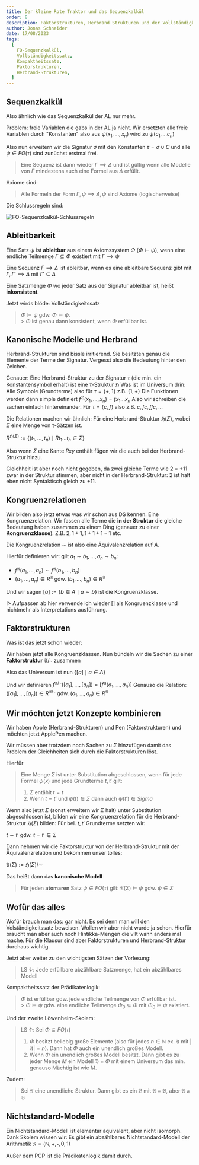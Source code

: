 ```yaml
---
title: Der kleine Rote Traktor und das Sequenzkalkül
order: 8
description: Faktorstrukturen, Herbrand Strukturen und der Vollständigkeitssatz. Da muss der große Blaue wohl helfen
author: Jonas Schneider
date: 17/08/2023
tags:
  [
    FO-Sequenzkalkül,
    Vollständigkeitssatz,
    Kompaktheitssatz,
    Faktorstrukturen,
    Herbrand-Strukturen,
  ]
---
```


## Sequenzkalkül

Also ähnlich wie das Sequenzkalkül der AL nur mehr.

Problem: freie Variablen die gabs in der AL ja nicht. Wir ersetzten alle freie Variablen durch "Konstanten" also aus $\psi(x_1, ..., x_n)$ wird zu $\psi(c_1, ... c_n)$

Also nun erweitern wir die Signatur $\sigma$ mit den Konstanten $\tau = \sigma \cup C$ und alle $\psi \in FO(\tau)$ sind zunüchst erstmal frei.

> Eine Sequenz ist dann wieder $\Gamma \implies \Delta$ und ist gültig wenn alle Modelle von $\Gamma$ mindestens auch eine Formel aus $\Delta$ erfüllt.

Axiome sind:

> Alle Formeln der Form $\Gamma, \psi \implies \Delta, \psi$ sind Axiome (logischerweise)

Die Schlussregeln sind:

![FO-Sequenzkalkül-Schlussregeln](/summary-assets/cigol/malo/assets/fo_seqkalkül.png)

## Ableitbarkeit

Eine Satz $\psi$ ist **ableitbar** aus einem Axiomssystem $\Phi$ ($\Phi \vdash \psi$), wenn eine endliche Teilmenge $\Gamma \subseteq \Phi$ existiert mit $\Gamma \implies \psi$

Eine Sequenz $\Gamma \implies \Delta$ ist ableitbar, wenn es eine ableitbare Sequenz gibt mit $\Gamma, \Gamma' \implies \Delta$ mit $\Gamma' \subseteq \Delta$

Eine Satzmenge $\Phi$ wo jeder Satz aus der Signatur ableitbar ist, heißt **inkonsistent**.

Jetzt wirds blöde: Vollständigkeitssatz

> $\Phi \models \psi$ gdw. $\Phi \vdash \psi$. <br/> > $\Phi$ ist genau dann konsistent, wenn $\Phi$ erfüllbar ist.

## Kanonische Modelle und Herbrand

Herbrand-Strukturen sind bissle irritierend. Sie besitzten genau die Elemente der Terme der Signatur. Vergesst also die Bedeutung hinter den Zeichen.

Genauer: Eine Herbrand-Struktur zu der Signatur $\tau$ (die min. ein Konstantensymbol erhält) ist eine $\tau$-Struktur $\mathfrak{H}$
Was ist im Universum drin: Alle Symbole (Grundterme) also für $\tau = \{+, 1\}$ z.B. $\{1, +\}$
Die Funktionen werden dann simple definiert $f^\mathfrak{H}(x_1, ..., x_n) = fx_1 ... x_n$ Also wir schreiben die sachen einfach hintereinander.
Für $\tau = \{c,f\}$ also z.B. $c, fc, ffc, ...$

Die Relationen machen wir ähnlich: Für eine Herbrand-Struktur $\mathfrak{H}(\Sigma)$, wobei $\Sigma$ eine Menge von $\tau$-Sätzen ist.

$R^{\mathfrak{H}(\Sigma)} := \{ (t_1, ..., t_n) \mid Rt_1...t_n \in \Sigma\}$

Also wenn $\Sigma$ eine Kante $Rxy$ enthält fügen wir die auch bei der Herbrand-Struktur hinzu.

Gleichheit ist aber noch nicht gegeben, da zwei gleiche Terme wie 2 = +11 zwar in der Struktur stimmen, aber nicht in der Herbrand-Struktur: 2 ist halt eben nicht Syntaktisch gleich zu +11.

## Kongruenzrelationen

Wir bilden also jetzt etwas was wir schon aus DS kennen. Eine Kongruenzrelation. Wir fassen alle Terme die **in der Struktur** die gleiche Bedeutung haben zusammen zu einem Ding (genauer zu einer **Kongruenzklasse**). Z.B. $2, 1+1, 1+1+1-1$ etc.

Die Kongruenzrelation $\sim$ ist also eine Äquivalenzrelation auf $A$.

Hierfür definieren wir: gilt $a_1 \sim b_1, ..., a_n \sim b_n$:

- $f^\mathfrak{A}(a_1, ..., a_n) \sim f^\mathfrak{A}(b_1, ..., b_n)$
- $(a_1, ..., a_n) \in R^\mathfrak{A}$ gdw. $(b_1, ..., b_n) \in R^\mathfrak{A}$

Und wir sagen $[a] := \{b \in A \mid a \sim b\}$ ist die Kongruenzklasse.

!> Aufpassen ab hier verwende ich wieder $[]$ als Kongruenzklasse und nichtmehr als Interpretations ausführung.

## Faktorstrukturen

Was ist das jetzt schon wieder:

Wir haben jetzt alle Kongruenzklassen. Nun bündeln wir die Sachen zu einer **Faktorstruktur** $\mathfrak{A} / \sim$ zusammen

Also das Universum ist nun $\{[a] \mid a \in A\}$

Und wir definieren $f^{\mathfrak{A} / \sim}([a_1], ..., [a_n]) = [f^\mathfrak{A}(a_1, ..., a_n)]$
Genauso die Relation: $([a_1], ..., [a_n]) \in R^{\mathfrak{A} / \sim}$ gdw. ${(a_1, ..., a_n) \in R^\mathfrak{A}}$

## Wir möchten jetzt Konzepte kombinieren

Wir haben Apple (Herbrand-Strukturen) und Pen (Faktorstrukturen) und möchten jetzt ApplePen machen.

Wir müssen aber trotzdem noch Sachen zu $\Sigma$ hinzufügen damit das Problem der Gleichheiten sich durch die Faktorstrukturen löst.

Hierfür

> Eine Menge $\Sigma$ ist unter Substitution abgeschlossen, wenn für jede Formel $\psi(x)$ und jede Grundterme $t, t'$ gilt: <br/>
>
> 1. $\Sigma$ entählt $t=t$ <br/>
> 2. Wenn $t=t'$ und $\psi(t) \in \Sigma$ dann auch $\psi(t') \in Sigma$

Wenn also jetzt $\Sigma$ (sonst erweitern wir $\Sigma$ halt) unter Substitution abgeschlossen ist, bilden wir eine Kongruenzrelation für die Herbrand-Struktur $\mathfrak{H}(\Sigma)$ bilden: Für bel. $t, t'$ Grundterme setzten wir:

$t \sim t'$ gdw. $t=t' \in \Sigma$

Dann nehmen wir die Faktorstruktur von der Herbrand-Struktur mit der Äquivalenzrelation und bekommen unser tolles:

$\mathfrak{A}(\Sigma) := \mathfrak{H}(\Sigma) / \sim$

Das heißt dann das **kanonische Modell**

> Für jeden **atomaren** Satz $\psi \in FO(\tau)$ gilt: $\mathfrak{A}(\Sigma) \models \psi$ gdw. $\psi \in \Sigma$

## Wofür das alles

Wofür brauch man das: gar nicht. Es sei denn man will den Volständigkeitssatz beweisen. Wollen wir aber nicht wurde ja schon. Hierfür braucht man aber auch noch Hintikka-Mengen die vllt wann anders mal mache. Für die Klausur sind aber Faktorstrukturen und Herbrand-Struktur durchaus wichtig.

Jetzt aber weiter zu den wichtigsten Sätzen der Vorlesung:

> LS $\downarrow$: Jede erfüllbare abzählbare Satzmenge, hat ein abzählbares Modell

Kompaktheitssatz der Prädikatenlogik:

> $\Phi$ ist erfüllbar gdw. jede endliche Teilmenge von $\Phi$ erfüllbar ist. <br/> > $\Phi \models \psi$ gdw. eine endliche Teilmenge $\Phi_0 \subseteq \Phi$ mit $\Phi_0 \models \psi$ existiert.

Und der zweite Löwenheim-Skolem:

> LS $\uparrow$: Sei $\Phi \subseteq FO(\tau)$ <br/>
>
> 1. $\Phi$ besitzt beliebig große Elemente (also für jedes $n \in \mathbb{N}$ ex. $\mathfrak{A}$ mit $|\mathfrak{A}| = n$). Dann hat $\Phi$ auch ein unendlich großes Modell. <br/>
> 2. Wenn $\Phi$ ein unendlich großes Modell besitzt. Dann gibt es zu jeder Menge $M$ ein Modell $\mathfrak{D} \models \Phi$ mit einem Universum das min. genauso Mächtig ist wie $M$.

Zudem:

> Sei $\mathfrak{A}$ eine unendliche Struktur. Dann gibt es ein $\mathfrak{B}$ mit $\mathfrak{A} \equiv \mathfrak{B}$, aber
> $\mathfrak{A} \not\cong \mathfrak{B}$

## Nichtstandard-Modelle

Ein Nichtstandard-Modell ist elementar äquivalent, aber nicht isomorph. Dank Skolem wissen wir:
Es gibt ein abzählbares Nichtstandard-Modell der Arithmetik $\mathfrak{N} = (\mathbb{N}, +, \cdot, 0, 1)$

Außer dem PCP ist die Prädikatenlogik damit durch.
